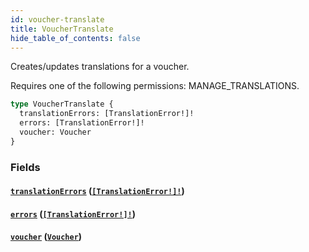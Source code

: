 ```yaml
---
id: voucher-translate
title: VoucherTranslate
hide_table_of_contents: false
---
```


Creates/updates translations for a voucher.

Requires one of the following permissions: MANAGE_TRANSLATIONS.

```graphql
type VoucherTranslate {
  translationErrors: [TranslationError!]!
  errors: [TranslationError!]!
  voucher: Voucher
}
```

### Fields

#### [`translationErrors`](#) ([`[TranslationError!]!`](../../../developer/api-reference/objects/translation-error))

#### [`errors`](#) ([`[TranslationError!]!`](../../../developer/api-reference/objects/translation-error))

#### [`voucher`](#) ([`Voucher`](../../../developer/api-reference/objects/voucher))
